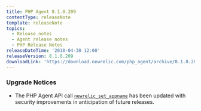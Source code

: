 ```yaml
---
title: PHP Agent 8.1.0.209
contentType: releaseNote
template: releaseNote
topics:
  - Release notes
  - Agent release notes
  - PHP Release Notes
releaseDateTime: '2018-04-30 12:00'
releaseVersion: 8.1.0.209
downloadLink: 'https://download.newrelic.com/php_agent/archive/8.1.0.209/'
---
```


### Upgrade Notices

* The PHP Agent API call [`newrelic_set_appname`](https://docs.newrelic.com/docs/agents/php-agent/php-agent-api/newrelic_set_appname) has been updated with security improvements in anticipation of future releases.
